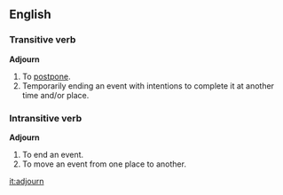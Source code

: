 ==English==
===Transitive verb===
'''Adjourn'''
# To [[postpone]].
# Temporarily ending an event with intentions to complete it at another time and/or place.

===Intransitive verb===
'''Adjourn'''
# To end an event.
# To move an event from one place to another.

[[it:adjourn]]